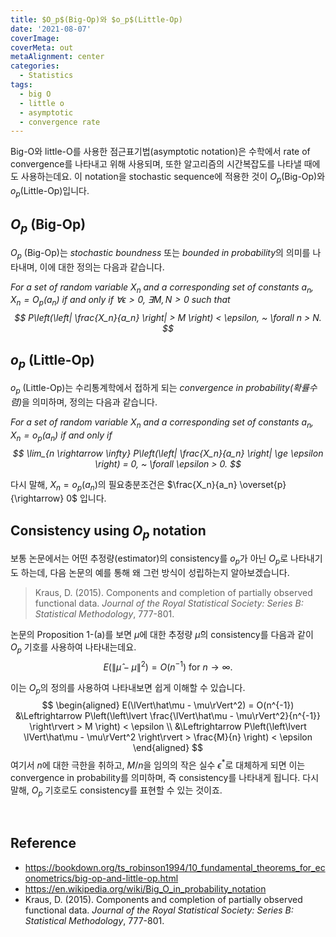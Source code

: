```yaml
---
title: $O_p$(Big-Op)와 $o_p$(Little-Op)
date: '2021-08-07'
coverImage: 
coverMeta: out
metaAlignment: center
categories:
  - Statistics
tags:
  - big O
  - little o
  - asymptotic
  - convergence rate
---
```


Big-O와 little-O를 사용한 점근표기법(asymptotic notation)은 수학에서 rate of convergence를 나타내고 위해 사용되며, 또한 알고리즘의 시간복잡도를 나타낼 때에도 사용하는데요.
이 notation을 stochastic sequence에 적용한 것이 $O_p$(Big-Op)와 $o_p$(Little-Op)입니다.


## $O_p$ (Big-Op)
$O_p$ (Big-Op)는 *stochastic boundness* 또는 *bounded in probability*의 의미를 나타내며, 이에 대한 정의는 다음과 같습니다.

::: {.definition name="$O_p$ (Big-Op)"}
*For a set of random variable $X_n$ and a corresponding set of constants $a_n$, $X_n = O_p(a_n)$ if and only if $\forall \epsilon > 0, ~ \exists M, N > 0$ such that 
$$
P\left(\left| \frac{X_n}{a_n} \right| > M \right) < \epsilon, ~ \forall n > N.
$$*
:::


## $o_p$ (Little-Op)
$o_p$ (Little-Op)는 수리통계학에서 접하게 되는 *convergence in probability(확률수렴)*을 의미하며, 정의는 다음과 같습니다.

::: {.definition name="$o_p$ (Little-Op)"}
*For a set of random variable $X_n$ and a corresponding set of constants $a_n$, $X_n = o_p(a_n)$ if and only if
$$
\lim_{n \rightarrow \infty} P\left(\left| \frac{X_n}{a_n} \right| \ge \epsilon \right) = 0, ~ \forall \epsilon > 0.
$$*
:::

다시 말해, $X_n = o_p(a_n)$의 필요충분조건은 $\frac{X_n}{a_n} \overset{p}{\rightarrow} 0$ 입니다.



## Consistency using $O_p$ notation
보통 논문에서는 어떤 추정량(estimator)의 consistency를 $o_p$가 아닌 $O_p$로 나타내기도 하는데, 다음 논문의 예를 통해 왜 그런 방식이 성립하는지 알아보겠습니다.

> Kraus, D. (2015). Components and completion of partially observed functional data. *Journal of the Royal Statistical Society: Series B: Statistical Methodology*, 777-801.

논문의 Proposition 1-(a)를 보면 $\mu$에 대한 추정량 $\hat\mu$의 consistency를 다음과 같이 $O_p$ 기호를 사용하여 나타내는데요.
$$
E(\lVert\hat\mu - \mu\rVert^2) = O(n^{-1}) \text{ for } n\rightarrow \infty.
$$

이는 $O_p$의 정의를 사용하여 나타내보면 쉽게 이해할 수 있습니다.
$$
\begin{aligned}
E(\lVert\hat\mu - \mu\rVert^2) = O(n^{-1}) &\Leftrightarrow P\left(\left\lvert \frac{\lVert\hat\mu - \mu\rVert^2}{n^{-1}} \right\rvert > M \right) < \epsilon \\
&\Leftrightarrow P\left(\left\lvert \lVert\hat\mu - \mu\rVert^2 \right\rvert > \frac{M}{n} \right) < \epsilon
\end{aligned}
$$
여기서 $n$에 대한 극한을 취하고, $M/n$을 임의의 작은 실수 $\epsilon^*$로 대체하게 되면 이는 convergence in probability를 의미하며, 즉 consistency를 나타내게 됩니다.
다시 말해, $O_p$ 기호로도 consistency를 표현할 수 있는 것이죠.

<br>

## Reference
- <https://bookdown.org/ts_robinson1994/10_fundamental_theorems_for_econometrics/big-op-and-little-op.html>
- <https://en.wikipedia.org/wiki/Big_O_in_probability_notation>
- Kraus, D. (2015). Components and completion of partially observed functional data. *Journal of the Royal Statistical Society: Series B: Statistical Methodology*, 777-801.